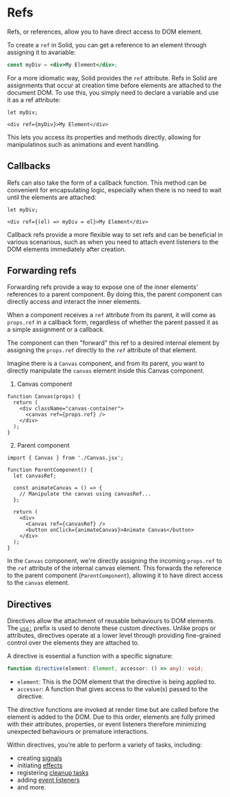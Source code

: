 # Refs

Refs, or references, allow you to have direct access to DOM element. 

To create a `ref` in Solid, you can get a reference to an element through assigning it to avariable: 

```jsx
const myDiv = <div>My Element</div>;
```

For a more idiomatic way, Solid provides the `ref` attribute. 
Refs in Solid are assignments that occur at creation time before elements are attached to the document DOM.
To use this, you simply need to declare a variable and use it as a ref attribute:

```tsx
let myDiv;

<div ref={myDiv}>My Element</div>

```

This lets you access its properties and methods directly, allowing for manipulatinos such as animations and event handling.

## Callbacks

Refs can also take the form of a callback function.
This method can be convenient for encapsulating logic, especially when there is no need to wait until the elements are attached:

```tsx
let myDiv;

<div ref={(el) => myDiv = el}>My Element</div>
```

Callback refs provide a more flexible way to set refs and can be beneficial in various scenarious, such as when you need to attach event listeners to the DOM elements immediately after creation.

## Forwarding refs

Forwarding refs provide a way to expose one of the inner elements' references to a parent component.
By doing this, the parent component can directly access and interact the inner elements.

When a component receives a `ref` attribute from its parent, it will come as `props.ref` in a callback form, regardless of whether the parent passed it as a simple assignment or a callback.

The component can then "forward" this ref to a desired internal element by assigning the `props.ref` directly to the `ref` attribute of that element.

Imagine there is a `Canvas` component, and from its parent, you want to directly manipulate the `canvas` element inside this Canvas component.

1. Canvas component

```tsx
function Canvas(props) {
  return (
    <div className="canvas-container">
      <canvas ref={props.ref} />
    </div>
  );
}
```

2. Parent component
```tsx
import { Canvas } from './Canvas.jsx';

function ParentComponent() {
  let canvasRef;

  const animateCanvas = () => {
    // Manipulate the canvas using canvasRef...
  };

  return (
    <div>
      <Canvas ref={canvasRef} />
      <button onClick={animateCanvas}>Animate Canvas</button>
    </div>
  );
}
```

In the `Canvas` component, we're directly assigning the incoming `props.ref` to the `ref` attribute of the internal canvas element. 
This forwards the reference to the parent component (`ParentComponent`), allowing it to have direct access to the `canvas` element.

## Directives

Directives allow the attachment of reusable behaviours to DOM elements.
The [`use:`](/reference/use) prefix is used to denote these custom directives.
Unlike props or attributes, directives operate at a lower level through providing fine-grained control over the elements they are attached to.

A directive is essential a function with a specific signature:

```typescript
function directive(element: Element, accessor: () => any): void;
```

* `element`: This is the DOM element that the directive is being applied to.
* `accessor`: A function that gives access to the value(s) passed to the directive.

The directive functions are invoked at render time but are called before the element is added to the DOM.
Due to this order, elements are fully primed with their attributes, properties, or event listeners therefore minimizing unexpected behaviours or premature interactions.

Within directives, you're able to perform a variety of tasks, including:
* creating [signals](/essentials/signals)
* initiating [effects](/essentials/managing-side-effects)
* registering [cleanup tasks](/essentials/managing-side-effects#clean-up)
* adding [event listeners](#event-listeners)
* and more.